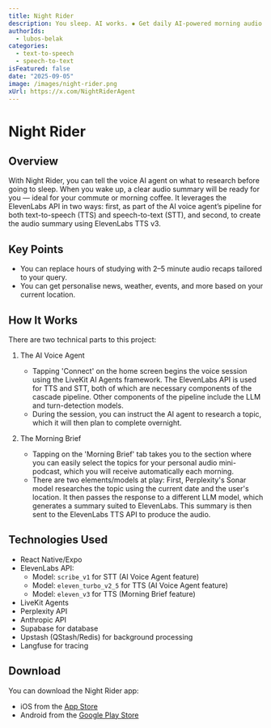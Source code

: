 ```yaml
---
title: Night Rider
description: You sleep. AI works. ✸ Get daily AI-powered morning audio briefings on local weather, news, nearby events and more…
authorIds:
  - lubos-belak
categories:
  - text-to-speech
  - speech-to-text
isFeatured: false
date: "2025-09-05"
image: /images/night-rider.png
xUrl: https://x.com/NightRiderAgent
---
```


# Night Rider

## Overview

With Night Rider, you can tell the voice AI agent on what to research before going to sleep. When you wake up, a clear audio summary will be ready for you — ideal for your commute or morning coffee.
It leverages the ElevenLabs API in two ways: first, as part of the AI voice agent’s pipeline for both text-to-speech (TTS) and speech-to-text (STT), and second, to create the audio summary using ElevenLabs TTS v3.

## Key Points

- You can replace hours of studying with 2–5 minute audio recaps tailored to your query.
- You can get personalise news, weather, events, and more based on your current location.

## How It Works

There are two technical parts to this project:

1. The AI Voice Agent
    - Tapping 'Connect' on the home screen begins the voice session using the LiveKit AI Agents framework. The ElevenLabs API is used for TTS and STT, both of which are necessary components of the cascade pipeline. Other components of the pipeline include the LLM and turn-detection models.
    - During the session, you can instruct the AI agent to research a topic, which it will then plan to complete overnight. 

2. The Morning Brief
    - Tapping on the 'Morning Brief' tab takes you to the section where you can easily select the topics for your personal audio mini-podcast, which you will receive automatically each morning.
    - There are two elements/models at play: First, Perplexity's Sonar model researches the topic using the current date and the user's location. It then passes the response to a different LLM model, which generates a summary suited to ElevenLabs. This summary is then sent to the ElevenLabs TTS API to produce the audio.

## Technologies Used

- React Native/Expo
- ElevenLabs API:
    - Model: `scribe_v1` for STT (AI Voice Agent feature)
    - Model: `eleven_turbo_v2_5` for TTS (AI Voice Agent feature)
    - Model: `eleven_v3` for TTS (Morning Brief feature)
- LiveKit Agents
- Perplexity API
- Anthropic API
- Supabase for database
- Upstash (QStash/Redis) for background processing
- Langfuse for tracing

## Download

You can download the Night Rider app:
- iOS from the [App Store](https://apps.apple.com/us/app/night-rider-ai-researcher/id6746437996)
- Android from the [Google Play Store](https://play.google.com/store/apps/details?id=app.httpster.nightrider&pli=1)



